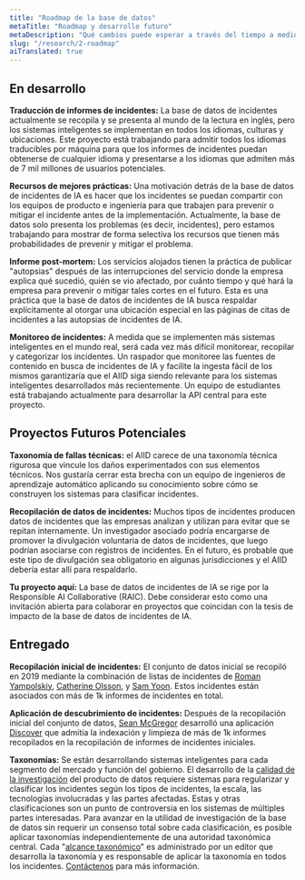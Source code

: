 ```yaml
---
title: "Roadmap de la base de datos"
metaTitle: "Roadmap y desarrollo futuro"
metaDescription: "Qué cambios puede esperar a través del tiempo a medida que se desarrolla el AIID"
slug: "/research/2-roadmap"
aiTranslated: true
---
```


## En desarrollo

**Traducción de informes de incidentes:** La base de datos de incidentes actualmente se recopila y se presenta al mundo de la lectura en inglés, pero los sistemas inteligentes se implementan en todos los idiomas, culturas y ubicaciones. Este proyecto está trabajando para admitir todos los idiomas traducibles por máquina para que los informes de incidentes puedan obtenerse de cualquier idioma y presentarse a los idiomas que admiten más de 7 mil millones de usuarios potenciales.

**Recursos de mejores prácticas:** Una motivación detrás de la base de datos de incidentes de IA es hacer que los incidentes se puedan compartir con los equipos de producto e ingeniería para que trabajen para prevenir o mitigar el incidente antes de la implementación. Actualmente, la base de datos solo presenta los problemas (es decir, incidentes), pero estamos trabajando para mostrar de forma selectiva los recursos que tienen más probabilidades de prevenir y mitigar el problema.

**Informe post-mortem:** Los servicios alojados tienen la práctica de publicar "autopsias" después de las interrupciones del servicio donde la empresa explica qué sucedió, quién se vio afectado, por cuánto tiempo y qué hará la empresa para prevenir o mitigar tales cortes en el futuro. Esta es una práctica que la base de datos de incidentes de IA busca respaldar explícitamente al otorgar una ubicación especial en las páginas de citas de incidentes a las autopsias de incidentes de IA.

**Monitoreo de incidentes:** A medida que se implementen más sistemas inteligentes en el mundo real, será cada vez más difícil monitorear, recopilar y categorizar los incidentes. Un raspador que monitoree las fuentes de contenido en busca de incidentes de IA y facilite la ingesta fácil de los mismos garantizaría que el AIID siga siendo relevante para los sistemas inteligentes desarrollados más recientemente. Un equipo de estudiantes está trabajando actualmente para desarrollar la API central para este proyecto.


## Proyectos Futuros Potenciales

**Taxonomía de fallas técnicas:** el AIID carece de una taxonomía técnica rigurosa que vincule los daños experimentados con sus elementos técnicos. Nos gustaría cerrar esta brecha con un equipo de ingenieros de aprendizaje automático aplicando su conocimiento sobre cómo se construyen los sistemas para clasificar incidentes.

**Recopilación de datos de incidentes:** Muchos tipos de incidentes producen datos de incidentes que las empresas analizan y utilizan para evitar que se repitan internamente. Un investigador asociado podría encargarse de promover la divulgación voluntaria de datos de incidentes, que luego podrían asociarse con registros de incidentes. En el futuro, es probable que este tipo de divulgación sea obligatorio en algunas jurisdicciones y el AIID debería estar allí para respaldarlo.

**Tu proyecto aquí:** La base de datos de incidentes de IA se rige por la Responsible AI Collaborative (RAIC). Debe considerar esto como una invitación abierta para colaborar en proyectos que coincidan con la tesis de impacto de la base de datos de incidentes de IA.

## Entregado

**Recopilación inicial de incidentes:** El conjunto de datos inicial se recopiló en 2019 mediante la combinación de listas de incidentes de
[Roman Yampolskiy](http://cecs.louisville.edu/ry/),
[Catherine Olsson](https://www.linkedin.com/in/catherineolsson/),
y [Sam Yoon](https://www.linkedin.com/in/samyoonnz/). Estos incidentes están asociados con más de 1k informes de incidentes en total.

**Aplicación de descubrimiento de incidentes:** Después de la recopilación inicial del conjunto de datos, [Sean McGregor](https://seanbmcgregor.com/) desarrolló una aplicación [Discover](/apps/discover) que admitía la indexación y limpieza de más de 1k informes recopilados en la recopilación de informes de incidentes iniciales.

**Taxonomías:** Se están desarrollando sistemas inteligentes para cada segmento del mercado y función del gobierno. El desarrollo de la [calidad de la investigación](/research) del producto de datos requiere sistemas para regularizar y clasificar los incidentes según los tipos de incidentes, la escala, las tecnologías involucradas y las partes afectadas. Estas y otras clasificaciones son un punto de controversia en los sistemas de múltiples partes interesadas. Para avanzar en la utilidad de investigación de la base de datos sin requerir un consenso total sobre cada clasificación, es posible aplicar taxonomías independientemente de una autoridad taxonómica central. Cada "[alcance taxonómico](/research/4-taxonomies)" es administrado por un editor que desarrolla la taxonomía y es responsable de aplicar la taxonomía en todos los incidentes. [Contáctenos](/contact) para más información.
